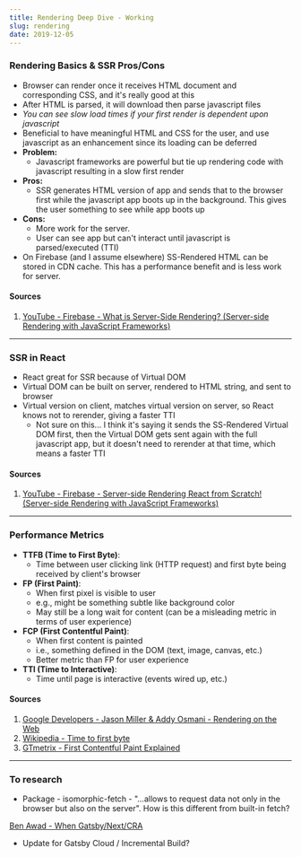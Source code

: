```yaml
---
title: Rendering Deep Dive - Working
slug: rendering
date: 2019-12-05
---
```


### Rendering Basics & SSR Pros/Cons

- Browser can render once it receives HTML document and corresponding CSS, and it's really good at this
- After HTML is parsed, it will download then parse javascript files
- _You can see slow load times if your first render is dependent upon javascript_
- Beneficial to have meaningful HTML and CSS for the user, and use javascript as an enhancement since its loading can be deferred
- **Problem:**
  - Javascript frameworks are powerful but tie up rendering code with javascript resulting in a slow first render
- **Pros:**
  - SSR generates HTML version of app and sends that to the browser first while the javascript app boots up in the background. This gives the user something to see while app boots up
- **Cons:**
  - More work for the server.
  - User can see app but can't interact until javascript is parsed/executed (TTI)
- On Firebase (and I assume elsewhere) SS-Rendered HTML can be stored in CDN cache. This has a performance benefit and is less work for server.

#### Sources

1. [YouTube - Firebase - What is Server-Side Rendering? (Server-side Rendering with JavaScript Frameworks)](https://www.youtube.com/watch?v=GQzn7XRdzxY)

---

### SSR in React

- React great for SSR because of Virtual DOM
- Virtual DOM can be built on server, rendered to HTML string, and sent to browser
- Virtual version on client, matches virtual version on server, so React knows not to rerender, giving a faster TTI
  - Not sure on this... I think it's saying it sends the SS-Rendered Virtual DOM first, then the Virtual DOM gets sent again with the full javascript app, but it doesn't need to rerender at that time, which means a faster TTI

#### Sources

1. [YouTube - Firebase - Server-side Rendering React from Scratch! (Server-side Rendering with JavaScript Frameworks)](https://www.youtube.com/watch?v=82tZAPMHfT4&list=PLl-K7zZEsYLkbvTj8AUUCfBO7DoEHJ-ME&index=5)

---

### Performance Metrics

- **TTFB (Time to First Byte)**:
  - Time between user clicking link (HTTP request) and first byte being received by client's browser
- **FP (First Paint)**:
  - When first pixel is visible to user
  - e.g., might be something subtle like background color
  - May still be a long wait for content (can be a misleading metric in terms of user experience)
- **FCP (First Contentful Paint)**:
  - When first content is painted
  - i.e., something defined in the DOM (text, image, canvas, etc.)
  - Better metric than FP for user experience
- **TTI (Time to Interactive)**:
  - Time until page is interactive (events wired up, etc.)

#### Sources

1. [Google Developers - Jason Miller & Addy Osmani - Rendering on the Web](https://developers.google.com/web/updates/2019/02/rendering-on-the-web)
2. [Wikipedia - Time to first byte](https://en.wikipedia.org/wiki/Time_to_first_byte)
3. [GTmetrix - First Contentful Paint Explained](https://gtmetrix.com/blog/first-contentful-paint-explained/)

---

### To research

- Package - isomorphic-fetch - "...allows to request data not only in the browser but also on the server". How is this different from built-in fetch?

[Ben Awad - When Gatsby/Next/CRA](https://www.youtube.com/watch?v=VoscwJ6MGsU)

- Update for Gatsby Cloud / Incremental Build?
